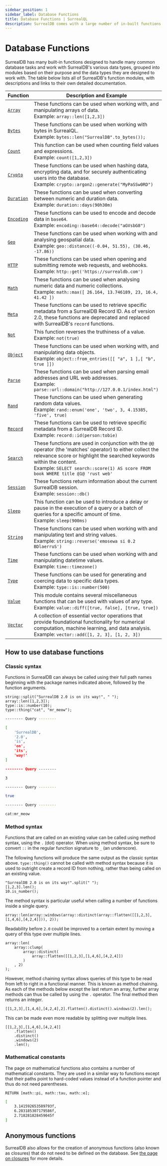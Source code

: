 ```yaml
---
sidebar_position: 1
sidebar_label: Database Functions
title: Database Functions | SurrealQL
description: SurrealDB comes with a large number of in-built functions for checking, manipulating, and working with many different types of data.
---
```



# Database Functions

SurrealDB has many built-in functions designed to handle many common database tasks and work with SurrealDB's various data types, grouped into modules based on their purpose and the data types they are designed to work with. The table below lists all of SurrealDB's function modules, with descriptions and links to their own detailed documentation.

<table>
  <thead>
    <tr>
      <th scope="col" style={{width: '20%'}}>Function</th>
      <th scope="col" style={{width: '80%'}}>Description and Example</th>
    </tr>
  </thead>
  <tbody>
    <tr>
      <td scope="row" data-label="Function"><a href="/docs/surrealql/functions/database/array"><code>Array</code></a></td>
      <td scope="row" data-label="Description and Example">These functions can be used when working with, and manipulating arrays of data.<br/>Example: <code>array::len([1,2,3])</code></td>
    </tr>
    <tr>
      <td scope="row" data-label="Function"><a href="/docs/surrealql/functions/database/bytes"><code>Bytes</code></a></td>
      <td scope="row" data-label="Description and Example">These functions can be used when working with bytes in SurrealQL.<br/>Example: <code>bytes::len("SurrealDB".to_bytes());</code></td>
    </tr>
    <tr>
      <td scope="row" data-label="Function"><a href="/docs/surrealql/functions/database/count"><code>Count</code></a></td>
      <td scope="row" data-label="Description and Example">This function can be used when counting field values and expressions.<br/>Example: <code>count([1,2,3])</code></td>
    </tr>
    <tr>
      <td scope="row" data-label="Function"><a href="/docs/surrealql/functions/database/crypto"><code>Crypto</code></a></td>
      <td scope="row" data-label="Description and Example">These functions can be used when hashing data, encrypting data, and for securely authenticating users into the database.<br/>Example: <code>crypto::argon2::generate("MyPaSSw0RD")</code></td>
    </tr>
    <tr>
      <td scope="row" data-label="Function"><a href="/docs/surrealql/functions/database/duration"><code>Duration</code></a></td>
      <td scope="row" data-label="Description and Example">These functions can be used when converting between numeric and duration data.<br/>Example: <code>duration::days(90h30m)</code></td>
    </tr>
    <tr>
      <td scope="row" data-label="Function"><a href="/docs/surrealql/functions/database/encoding"><code>Encoding</code></a></td>
      <td scope="row" data-label="Description and Example">These functions can be used to encode and decode data in <code>base64</code>.<br/>Example: <code>encoding::base64::decode("aGVsbG8")</code></td>
    </tr>
    <tr>
      <td scope="row" data-label="Function"><a href="/docs/surrealql/functions/database/geo"><code>Geo</code></a></td>
      <td scope="row" data-label="Description and Example">These functions can be used when working with and analysing geospatial data.<br/>Example: <code>geo::distance((-0.04, 51.55), (30.46, -17.86))</code></td>
    </tr>
    <tr>
      <td scope="row" data-label="Function"><a href="/docs/surrealql/functions/database/http"><code>HTTP</code></a></td>
      <td scope="row" data-label="Description and Example">These functions can be used when opening and submitting remote web requests, and webhooks.<br/>Example: <code>http::get('https://surrealdb.com')</code></td>
    </tr>
    <tr>
      <td scope="row" data-label="Function"><a href="/docs/surrealql/functions/database/math"><code>Math</code></a></td>
      <td scope="row" data-label="Description and Example">These functions can be used when analysing numeric data and numeric collections.<br/>Example: <code>math::max([ 26.164, 13.746189, 23, 16.4, 41.42 ])</code></td>
    </tr>
    <tr>
      <td scope="row" data-label="Function"><a href="/docs/surrealql/functions/database/meta"><code>Meta</code></a></td>
      <td scope="row" data-label="Description and Example">These functions can be used to retrieve specific metadata from a SurrealDB Record ID. As of version 2.0, these functions are deprecated and replaced with SurrealDB's <code>record</code> functions.</td>
    </tr>
    <tr>
      <td scope="row" data-label="Function"><a href="/docs/surrealql/functions/database/not"><code>Not</code></a></td>
      <td scope="row" data-label="Description and Example">This function reverses the truthiness of a value.<br/>Example: <code>not(true)</code></td>
    </tr>
    <tr>
      <td scope="row" data-label="Function"><a href="/docs/surrealql/functions/database/object"><code>Object</code></a></td>
      <td scope="row" data-label="Description and Example">These functions can be used when working with, and manipulating data objects.<br/>Example: <code>object::from_entries([[ "a", 1 ],[ "b", true ]])</code></td>
    </tr>
    <tr>
      <td scope="row" data-label="Function"><a href="/docs/surrealql/functions/database/parse"><code>Parse</code></a></td>
      <td scope="row" data-label="Description and Example">These functions can be used when parsing email addresses and URL web addresses.<br/>Example: <code>parse::url::domain("http://127.0.0.1/index.html")</code></td>
    </tr>
    <tr>
      <td scope="row" data-label="Function"><a href="/docs/surrealql/functions/database/rand"><code>Rand</code></a></td>
      <td scope="row" data-label="Description and Example">These functions can be used when generating random data values.<br/>Example: <code>rand::enum('one', 'two', 3, 4.15385, 'five', true)</code></td>
    </tr>
    <tr>
      <td scope="row" data-label="Function"><a href="/docs/surrealql/functions/database/record"><code>Record</code></a></td>
      <td scope="row" data-label="Description and Example">These functions can be used to retrieve specific metadata from a SurrealDB Record ID.<br/>Example: <code>record::id(person:tobie)</code></td>
    </tr>
    <tr>
      <td scope="row" data-label="Function"><a href="/docs/surrealql/functions/database/search"><code>Search</code></a></td>
      <td scope="row" data-label="Description and Example">These functions are used in conjunction with the <code>@@</code> operator (the 'matches' operator) to either collect the relevance score or highlight the searched keywords within the content.<br/>Example: <code>SELECT search::score(1) AS score FROM book WHERE title @1@ 'rust web'</code></td>
    </tr>
    <tr>
      <td scope="row" data-label="Function"><a href="/docs/surrealql/functions/database/session"><code>Session</code></a></td>
      <td scope="row" data-label="Description and Example">These functions return information about the current SurrealDB session.<br/>Example: <code>session::db()</code></td>
    </tr>
    <tr>
      <td scope="row" data-label="Function"><a href="/docs/surrealql/functions/database/sleep"><code>Sleep</code></a></td>
      <td scope="row" data-label="Description and Example">This function can be used to introduce a delay or pause in the execution of a query or a batch of queries for a specific amount of time.<br/>Example: <code>sleep(900ms)</code></td>
    </tr>
    <tr>
      <td scope="row" data-label="Function"><a href="/docs/surrealql/functions/database/string"><code>String</code></a></td>
      <td scope="row" data-label="Description and Example">These functions can be used when working with and manipulating text and string values.<br/>Example: <code>string::reverse('emosewa si 0.2 BDlaerruS')</code></td>
    </tr>
    <tr>
      <td scope="row" data-label="Function"><a href="/docs/surrealql/functions/database/time"><code>Time</code></a></td>
      <td scope="row" data-label="Description and Example">These functions can be used when working with and manipulating datetime values.<br/>Example: <code>time::timezone()</code></td>
    </tr>
    <tr>
      <td scope="row" data-label="Function"><a href="/docs/surrealql/functions/database/type"><code>Type</code></a></td>
      <td scope="row" data-label="Description and Example">These functions can be used for generating and coercing data to specific data types.<br/>Example: <code>type::is::number(500)</code></td>
    </tr>
    <tr>
      <td scope="row" data-label="Function"><a href="/docs/surrealql/functions/database/value"><code>Value</code></a></td>
      <td scope="row" data-label="Description and Example">This module contains several miscellaneous functions that can be used with values of any type.<br/>Example: <code>value::diff([true, false], [true, true])</code></td>
    </tr>
    <tr>
      <td scope="row" data-label="Function"><a href="/docs/surrealql/functions/database/vector"><code>Vector</code></a></td>
      <td scope="row" data-label="Description and Example">A collection of essential vector operations that provide foundational functionality for numerical computation, machine learning, and data analysis.<br/>Example: <code>vector::add([1, 2, 3], [1, 2, 3])</code></td>
    </tr>
  </tbody>
</table>

## How to use database functions

### Classic syntax

Functions in SurrealDB can always be called using their full path names beginning with the package names indicated above, followed by the function arguments.

```surql
string::split("SurrealDB 2.0 is on its way!", " ");
array::len([1,2,3]);
type::is::number(10);
type::thing("cat", "mr_meow");
```

```bash title="Response"
-------- Query --------

[
	'SurrealDB',
	'2.0',
	'is',
	'on',
	'its',
	'way!'
]

-------- Query --------

3

-------- Query --------

true

-------- Query --------

cat:mr_meow
```

### Method syntax

<Since v="v2.0.0" />

Functions that are called on an existing value can be called using method syntax, using the `.` (dot) operator. When using method syntax, be sure to convert `::` in the regular function signature to `_` (an underscore).

The following functions will produce the same output as the classic syntax above. `type::thing()` cannot be called with method syntax because it is used to outright create a record ID from nothing, rather than being called on an existing value.

```surql
"SurrealDB 2.0 is on its way!".split(" ");
[1,2,3].len();
10.is_number();
```

The method syntax is particular useful when calling a number of functions inside a single query.

```surql
array::len(array::windows(array::distinct(array::flatten([[1,2,3],[1,4,6],[4,2,4]])), 2));
```

Readability before `2.0` could be improved to a certain extent by moving a query of this type over multiple lines.

```surql
array::len(
    array::clump(
        array::distinct(
            array::flatten([[1,2,3],[1,4,6],[4,2,4]])
        )
    , 2)
);
```

However, method chaining syntax allows queries of this type to be read from left to right in a functional manner. This is known as method chaining. As each of the methods below except the last return an array, further array methods can thus be called by using the `.` operator. The final method then returns an integer.

```surql
[[1,2,3],[1,4,6],[4,2,4],2].flatten().distinct().windows(2).len();
```

This can be made even more readable by splitting over multiple lines.

```surql
[[1,2,3],[1,4,6],[4,2,4]]
    .flatten()
    .distinct()
    .windows(2)
    .len();
```

### Mathematical constants

The page on mathematical functions also contains a number of mathematical constants. They are used in a similar way to functions except that their paths point to hard-coded values instead of a function pointer and thus do not need parentheses.

```surql
RETURN [math::pi, math::tau, math::e];
```

```bash title="Response"
[
	3.141592653589793f,
	6.283185307179586f,
	2.718281828459045f
]
```

## Anonymous functions

<Since v="v2.0.0" />

SurrealDB also allows for the creation of anonymous functions (also known as closures) that do not need to be defined on the database. See [the page on closures](/docs/surrealql/datamodel/closures) for more details.
